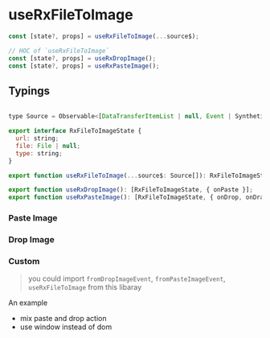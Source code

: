 

<Meta title="useRxFileToImage" />

# useRxFileToImage

```js
const [state?, props] = useRxFileToImage(...source$);

// HOC of `useRxFileToImage`
const [state?, props] = useRxDropImage();
const [state?, props] = useRxPasteImage();
```

## Typings

```js

type Source = Observable<[DataTransferItemList | null, Event | SyntheticEvent]>;

export interface RxFileToImageState {
  url: string;
  file: File | null;
  type: string;
}

export function useRxFileToImage(...source$: Source[]): RxFileToImageState:

export function useRxDropImage(): [RxFileToImageState, { onPaste }];
export function useRxPasteImage(): [RxFileToImageState, { onDrop, onDragOver }];
```

### Paste Image

<Preview name="Paste Image" code={pasteImageCode}>
  <PasteImage />
</Preview>

### Drop Image

<Preview name="Drop Image" code={dropImageCode}>
  <DropImage />
</Preview>

### Custom

> you could import `fromDropImageEvent`, `fromPasteImageEvent`, `useRxFileToImage` from this libaray

An example

- mix paste and drop action
- use window instead of dom

<Source code={windowCode} language="jsx" />
